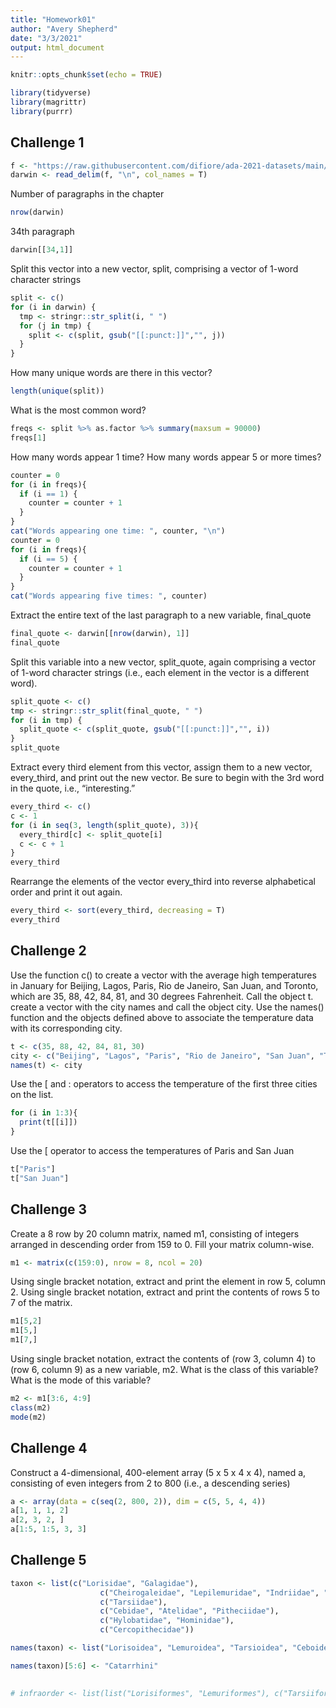 ```yaml
---
title: "Homework01"
author: "Avery Shepherd"
date: "3/3/2021"
output: html_document
---
```


```r
knitr::opts_chunk$set(echo = TRUE)
```

```r
library(tidyverse)
library(magrittr)
library(purrr)
```

## Challenge 1

```r
f <- "https://raw.githubusercontent.com/difiore/ada-2021-datasets/main/darwin.txt"
darwin <- read_delim(f, "\n", col_names = T)
```

Number of paragraphs in the chapter
```r
nrow(darwin)
```

34th paragraph
```r
darwin[[34,1]]
```

Split this vector into a new vector, split, comprising a vector of 1-word character strings
```r
split <- c()
for (i in darwin) {
  tmp <- stringr::str_split(i, " ")
  for (j in tmp) {
    split <- c(split, gsub("[[:punct:]]","", j))
  }
}
```

How many unique words are there in this vector?
```r
length(unique(split))
```

What is the most common word? 
```r
freqs <- split %>% as.factor %>% summary(maxsum = 90000)
freqs[1]
```

How many words appear 1 time? How many words appear 5 or more times?
```r
counter = 0
for (i in freqs){
  if (i == 1) {
    counter = counter + 1
  }
}
cat("Words appearing one time: ", counter, "\n")
counter = 0
for (i in freqs){
  if (i == 5) {
    counter = counter + 1
  }
}
cat("Words appearing five times: ", counter)
```

Extract the entire text of the last paragraph to a new variable, final_quote
```r
final_quote <- darwin[[nrow(darwin), 1]]
final_quote
```

Split this variable into a new vector, split_quote, again comprising a vector of 1-word character strings (i.e., each element in the vector is a different word).
```r
split_quote <- c()
tmp <- stringr::str_split(final_quote, " ")
for (i in tmp) {
  split_quote <- c(split_quote, gsub("[[:punct:]]","", i))
}
split_quote
```

Extract every third element from this vector, assign them to a new vector, every_third, and print out the new vector. Be sure to begin with the 3rd word in the quote, i.e., “interesting.”
```r
every_third <- c()
c <- 1
for (i in seq(3, length(split_quote), 3)){
  every_third[c] <- split_quote[i]
  c <- c + 1
}
every_third
```

Rearrange the elements of the vector every_third into reverse alphabetical order and print it out again.
```r
every_third <- sort(every_third, decreasing = T)
every_third
```


## Challenge 2
Use the function c() to create a vector with the average high temperatures in January for Beijing, Lagos, Paris, Rio de Janeiro, San Juan, and Toronto, which are 35, 88, 42, 84, 81, and 30 degrees Fahrenheit. Call the object t.
create a vector with the city names and call the object city.
Use the names() function and the objects defined above to associate the temperature data with its corresponding city.
```r
t <- c(35, 88, 42, 84, 81, 30)
city <- c("Beijing", "Lagos", "Paris", "Rio de Janeiro", "San Juan", "Toronto")
names(t) <- city
```

Use the [ and : operators to access the temperature of the first three cities on the list.
```r
for (i in 1:3){
  print(t[[i]])
}
```

Use the [ operator to access the temperatures of Paris and San Juan
```r
t["Paris"]
t["San Juan"]
```

## Challenge 3
Create a 8 row by 20 column matrix, named m1, consisting of integers arranged in descending order from 159 to 0. Fill your matrix column-wise.
```r
m1 <- matrix(c(159:0), nrow = 8, ncol = 20)
```

Using single bracket notation, extract and print the element in row 5, column 2.
Using single bracket notation, extract and print the contents of rows 5 to 7 of the matrix.
```r
m1[5,2]
m1[5,]
m1[7,]
```

Using single bracket notation, extract the contents of (row 3, column 4) to (row 6, column 9) as a new variable, m2. What is the class of this variable? What is the mode of this variable?
```r
m2 <- m1[3:6, 4:9]
class(m2)
mode(m2)
```

## Challenge 4

Construct a 4-dimensional, 400-element array (5 x 5 x 4 x 4), named a, consisting of even integers from 2 to 800 (i.e., a descending series)
```r
a <- array(data = c(seq(2, 800, 2)), dim = c(5, 5, 4, 4))
a[1, 1, 1, 2]
a[2, 3, 2, ]
a[1:5, 1:5, 3, 3]
```

## Challenge 5
```r
taxon <- list(c("Lorisidae", "Galagidae"),
                    c("Cheirogaleidae", "Lepilemuridae", "Indriidae", "Lemuridae", "Daubentoniidae"),
                    c("Tarsiidae"),
                    c("Cebidae", "Atelidae", "Pitheciidae"),
                    c("Hylobatidae", "Hominidae"),
                    c("Cercopithecidae"))

names(taxon) <- list("Lorisoidea", "Lemuroidea", "Tarsioidea", "Ceboidea", "Hominoidea", "Cercopithecoidea")

names(taxon)[5:6] <- "Catarrhini"

                    
# infraorder <- list(list("Lorisiformes", "Lemuriformes"), c("Tarsiiformes", "Simiiformes"))
```


```r

```


```r

```


```r

```


```r

```


```r

```
